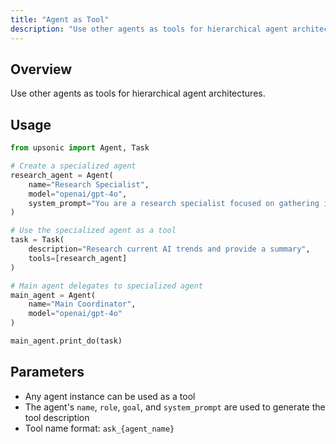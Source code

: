 ```yaml
---
title: "Agent as Tool"
description: "Use other agents as tools for hierarchical agent architectures"
---
```


## Overview

Use other agents as tools for hierarchical agent architectures.

## Usage

```python
from upsonic import Agent, Task

# Create a specialized agent
research_agent = Agent(
    name="Research Specialist",
    model="openai/gpt-4o",
    system_prompt="You are a research specialist focused on gathering information."
)

# Use the specialized agent as a tool
task = Task(
    description="Research current AI trends and provide a summary",
    tools=[research_agent]
)

# Main agent delegates to specialized agent
main_agent = Agent(
    name="Main Coordinator",
    model="openai/gpt-4o"
)

main_agent.print_do(task)
```

## Parameters

- Any agent instance can be used as a tool
- The agent's `name`, `role`, `goal`, and `system_prompt` are used to generate the tool description
- Tool name format: `ask_{agent_name}`
